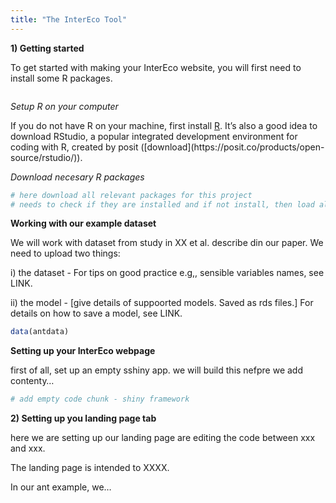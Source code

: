```yaml
---
title: "The InterEco Tool"
---
```


**1) Getting started**

To get started with making your InterEco website, you will first need to install some R packages.

```{}
```

*Setup R on your computer*

If you do not have R on your machine, first install [R](https://cran.r-project.org/). It's also a good idea to download RStudio, a popular integrated development environment for coding with R, created by posit (\[download\](https://posit.co/products/open-source/rstudio/)).

*Download necesary R packages*

```r
# here download all relevant packages for this project
# needs to check if they are installed and if not install, then load all the libraries.

```

**Working with our example dataset**

We will work with dataset from study in XX et al. describe din our paper. We need to upload two things:

i\) the dataset - For tips on good practice e.g,, sensible variables names, see LINK.

ii\) the model - \[give details of suppoorted models. Saved as rds files.\] For details on how to save a model, see LINK.

```r
data(antdata)

```

**Setting up your InterEco webpage**

first of all, set up an empty sshiny app. we will build this nefpre we add contenty...

```r
# add empty code chunk - shiny framework
```

**2) Setting up you landing page tab**

here we are setting up our landing page are editing the code between xxx and xxx.

The landing page is intended to XXXX.

In our ant example, we...

```r

```

